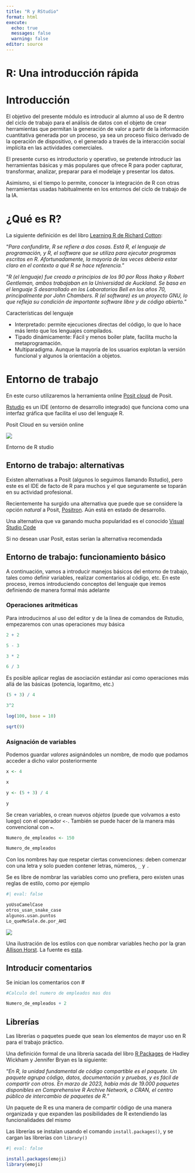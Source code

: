 ```yaml
---
title: "R y RStudio"
format: html
execute:
  echo: true
  messages: false
  warning: false
editor: source
---
```


# R: Una introducción rápida 

# Introducción

El objetivo del presente módulo es introducir al alumno al uso de R dentro del ciclo de trabajo para el análisis de datos con el objeto de crear herramientas que permitan la generación de valor a partir de la información cuantitativa generada por un proceso, ya sea un proceso físico derivado de la operación de dispositivo, o el generado a través de la interacción social implícita en las actividades comerciales.

El presente curso es introductorio y operativo, se pretende introducir las herramientas básicas y más populares que ofrece R para poder capturar, transformar, analizar, preparar para el modelaje y presentar los datos.

Asimismo, si el tiempo lo permite, conocer la integración de R con otras herramientas usadas habitualmente en los entornos del ciclo de trabajo de la IA.


# ¿Qué es R?

La siguiente definición es del libro [Learning R de Richard Cotton](https://www.oreilly.com/library/view/learning-r/9781449357160/):

"*Para confundirte, R se refiere a dos cosas. Está R, el lenguaje de programación, y R, el software que se utiliza para ejecutar programas escritos en R. Afortunadamente, la mayoría de las veces debería estar claro en el contexto a qué R se hace referencia.*"

"*R (el lenguaje) fue creado a principios de los 90 por Ross Ihaka y Robert Gentleman, ambos trabajaban en la Universidad de Auckland. Se basa en el lenguaje S desarrollado en los Laboratorios Bell en los años 70, principalmente por John Chambers. R (el software) es un proyecto GNU, lo que refleja su condición de importante software libre y de código abierto.*"

Características del lenguaje

-   Interpretado: permite ejecuciones directas del código, lo que lo hace más lento que los lenguajes compilados.
-   Tipado dinámicamente: Fácil y menos boiler plate, facilita mucho la metaprogramación.
-   Multiparadigma. Aunque la mayoría de los usuarios explotan la versión funcional y algunos la orientación a objetos.

# Entorno de trabajo

En este curso utilizaremos la herramienta online [Posit cloud](https://login.rstudio.cloud/login?redirect=%2F) de Posit.

[Rstudio](https://posit.co/download/rstudio-desktop/) es un IDE (entorno de desarrollo integrado) que funciona como una interfaz gráfica que facilita el uso del lenguaje R.

Posit Cloud en su versión online

::: {#fig-atomic}
![](images/rstudio.jpg)

Entorno de R studio
:::

## Entorno de trabajo: alternativas

Existen alternativas a Posit (algunos lo seguimos llamando Rstudio), pero este es el IDE de facto de R para muchos y el que seguramente se toparán en su actividad profesional.

Recientemente ha surgido una alternativa que puede que se considere la opción _natural_ a Posit, [Positron](https://positron.posit.co/). Aún está en estado de desarrollo.

Una alternativa que va ganando mucha popularidad es el conocido [Visual Studio Code](https://code.visualstudio.com/)

Si no desean usar Posit, estas serían la alternativa recomendada

## Entorno de trabajo: funcionamiento básico

A continuación, vamos a introducir manejos básicos del entorno de trabajo, tales como definir variables, realizar comentarios al código, etc. En este proceso, iremos introduciendo conceptos del lenguaje que iremos definiendo de manera formal más adelante

### Operaciones aritméticas

Para introducirnos al uso del editor y de la linea de comandos de Rstudio, empezaremos con unas operaciones muy básica

```r

2 + 2

5 - 3

3 * 2

6 / 3

```

Es posible aplicar reglas de asociación estándar así como operaciones más allá de las básicas (potencia, logaritmo, etc.)

```r

(5 + 3) / 4

3^2

log(100, base = 10)

sqrt(9)

```

### Asignación de variables

Podemos guardar *valores* asignándoles un nombre, de modo que podamos acceder a dicho valor posteriormente

```r

x <- 4

x

y <- (5 + 3) / 4

y

```

Se crean variables, o crean nuevos *objetos* (puede que volvamos a esto luego) con el operador `<-`. También se puede hacer de la manera más convencional con `=`.

```r

Numero_de_empleados <- 150

Numero_de_empleados

```

Con los nombres hay que respetar ciertas convenciones: deben comenzar con una letra y solo pueden contener letras, números, `_` y `.`

Se es libre de nombrar las variables como uno prefiera, pero existen unas reglas de estilo, como por ejemplo

```r
#| eval: false

yoUsoCamelCase
otros_usan_snake_case
algunos.usan.puntos
Lo_queMeSale.de.por_AHI

```

::: {#fig-elephant}
[![](https://cdn.myportfolio.com/45214904-6a61-4e23-98d6-b140f8654a40/dbb99049-2916-4bc8-824f-1816f5c4f06d_rw_1920.png?h=f0b45a30ba31ad414562d1085cd6c172)](https://allisonhorst.com/everything-else)

Una ilustración de los estilos con que nombrar variables hecho por la gran [Allison Horst](https://allisonhorst.com/allison-horst). La fuente es [esta](https://allisonhorst.com/everything-else).
:::

## Introducir comentarios

Se inician los comentarios con \#

```r

#Calculo del numero de empleados mas dos

Numero_de_empleados + 2


```

## Librerías

Las librerías o paquetes puede que sean los elementos de mayor uso en R para el trabajo práctico.

Una definición formal de una librería sacada del libro [R Packages](https://r-pkgs.org/) de Hadley Wickham y Jennifer Bryan es la siguiente:

"*En R, la unidad fundamental de código compartible es el paquete. Un paquete agrupa código, datos, documentación y pruebas, y es fácil de compartir con otros. En marzo de 2023, había más de 19.000 paquetes disponibles en Comprehensive R Archive Network, o CRAN, el centro público de intercambio de paquetes de R.*"

Un paquete de R es una manera de compartir código de una manera organizada y que expanden las posibilidades de R extendiendo las funcionalidades del mismo

Las librerías se instalan usando el comando `install.packages()`, y se cargan las librerías con `library()`

```r
#| eval: false

install.packages(emoji)
library(emoji)


```
